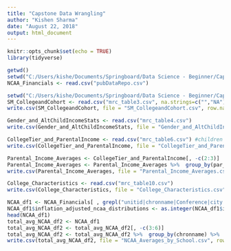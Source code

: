 ---
title: "Capstone Data Wrangling"
author: "Kishen Sharma"
date: "August 22, 2018"
output: html_document
---

```{r setup, include=FALSE}
knitr::opts_chunk$set(echo = TRUE)
library(tidyverse)
```

```{r averages by school for all columns}
getwd()
setwd("C:/Users/kishe/Documents/Springboard/Data Science - Beginner/Capstone Project/ncaa-financials-data")
NCAA_Financials <- read.csv("pubDataRepo.csv")

```

```{r Load all Socio-Economic mobility data frames}
setwd("C:/Users/kishe/Documents/Springboard/Data Science - Beginner/Capstone Project/Mobility Report Cards The Role of Colleges in Intergenerational Mobility")
SM_CollegeandCohort <- read.csv("mrc_table3.csv", na.strings=c("","NA")) #stats by cohort
write.csv(SM_CollegeandCohort, file = "SM_CollegeandCohort.csv", row.names = FALSE)

Gender_and_AltChildIncomeStats <- read.csv("mrc_table4.csv")
write.csv(Gender_and_AltChildIncomeStats, file = "Gender_and_AltChildIncomeStats.csv", row.names = FALSE)

CollegeTier_and_ParentalIncome <- read.csv("mrc_table6.csv") #children's income distributions conditional on their parents' incomes by college tier.
write.csv(CollegeTier_and_ParentalIncome, file = "CollegeTier_and_ParentalIncome.csv", row.names = FALSE)

Parental_Income_Averages <- CollegeTier_and_ParentalIncome[, -c(2:3)]
Parental_Income_Averages <- Parental_Income_Averages %>%  group_by(par_pctile) %>% summarise_all(funs(mean))
write.csv(Parental_Income_Averages, file = "Parental_Income_Averages.csv", row.names = FALSE)

College_Characteristics <- read.csv("mrc_table10.csv")
write.csv(College_Characteristics, file = "College_Characteristics.csv", row.names = FALSE)
```
```{r wrangle NCAA averages dataframe By School for specific variables}
NCAA_df1 <- NCAA_Financials[ , grepl("unitid|chronname|Conference|city|^state$|year|^inflation_adjusted_student_fees$|^inflation_adjusted_student_fees$|^inflation_adjusted_direct_state_govt_support$|^inflation_adjusted_direct_institutional_support$|^inflation_adjusted_ncaa_distributions$|^inflation_adjusted_athletic_revenues$|^inflation_adjusted_athletic_expenses$|^inflation_adjusted_subsidy$|^inflation_adjusted_net_revenue$|^student_fees$|^subsidy$|^institutional_subsidy$|^net_revenue$", names(NCAA_Financials), ignore.case = TRUE)]
NCAA_df1$inflation_adjusted_ncaa_distributions <- as.integer(NCAA_df1$inflation_adjusted_ncaa_distributions)
head(NCAA_df1)
total_avg_NCAA_df2 <- NCAA_df1
total_avg_NCAA_df2 <- total_avg_NCAA_df2[, -c(3:6)]
total_avg_NCAA_df2 <- total_avg_NCAA_df2 %>%  group_by(chronname) %>%  summarise_all(funs(mean))
write.csv(total_avg_NCAA_df2, file = "NCAA_Averages_by_School.csv", row.names=FALSE)
```